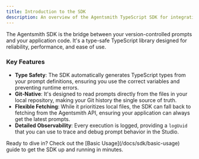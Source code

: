 ```yaml
---
title: Introduction to the SDK
description: An overview of the Agentsmith TypeScript SDK for integrating prompts into your application.
---
```



The Agentsmith SDK is the bridge between your version-controlled prompts and your application code. It's a type-safe TypeScript library designed for reliability, performance, and ease of use.

### Key Features

- **Type Safety**: The SDK automatically generates TypeScript types from your prompt definitions, ensuring you use the correct variables and preventing runtime errors.
- **Git-Native**: It's designed to read prompts directly from the files in your local repository, making your Git history the single source of truth.
- **Flexible Fetching**: While it prioritizes local files, the SDK can fall back to fetching from the Agentsmith API, ensuring your application can always get the latest prompts.
- **Detailed Observability**: Every execution is logged, providing a `logUuid` that you can use to trace and debug prompt behavior in the Studio.

<Alert variant="info">
  <InfoIcon className="h-4 w-4" />
  <AlertTitle>Ready to dive in?</AlertTitle>
  <AlertDescription>
    Check out the [Basic Usage](/docs/sdk/basic-usage) guide to get the SDK up and running in
    minutes.
  </AlertDescription>
</Alert>

